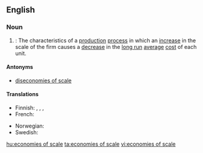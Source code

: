 ==English==

===Noun===
{{wikipedia}}
{{en-plural noun|sg=[[economies]] of [[scale]]}}

# {{context|economics|plurale tantum|lang=en}}: The characteristics of a [[production]] [[process]] in which an [[increase]] in the scale of the firm causes a [[decrease]] in the [[long run]] [[average]] [[cost]] of each unit.

====Antonyms====
* [[diseconomies of scale]]

====Translations====
{{trans-top|the characteristics of a production process}}
* Finnish: {{t-|fi|mittakaavaedut}}, {{t-|fi|suurtuotannon edut}}, {{t-|fi|suuruuden ekonomia}},{{t-|fi|skaalaetu}}
* French: {{t-|fr|économies d'échelle|f-p}}
{{trans-mid}}
* Norwegian: {{t+|no|stordriftsfordel|m}}
* Swedish: {{t-|sv|stordriftsfördel|c}}
{{trans-bottom}}

[[hu:economies of scale]]
[[ta:economies of scale]]
[[vi:economies of scale]]